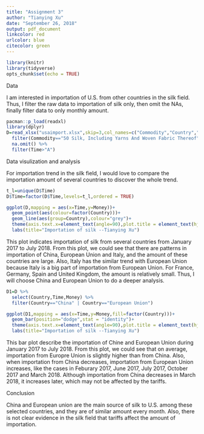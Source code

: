 ```yaml
---
title: "Assignment 3"
author: "Tianying Xu"
date: "September 26, 2018"
output: pdf_document
linkcolor: red
urlcolor: blue
citecolor: green
---
```


```r
library(knitr)
library(tidyverse)
opts_chunk$set(echo = TRUE)
```


Data

I am interested in importation of U.S. from other countries in the silk field. Thus, I filter the raw data to importation of silk only, then omit the NAs, finally filter data to only monthly amount. 

```r
pacman::p_load(readxl)
library(dplyr)
D=read_xlsx("usaimport.xlsx",skip=3,col_names=c("Commodity","Country","Time","Money"))  %>%
  filter(Commodity=="50 Silk, Including Yarns And Woven Fabric Thereof") %>%
  na.omit() %>%
  filter(Time>"A")
```



Data visulization and analysis

For importation trend in the silk field, I would love to compare the importation amount of several countries to discover the whole trend.

```r
t_l=unique(D$Time)
D$Time=factor(D$Time,levels=t_l,ordered = TRUE)

ggplot(D,mapping = aes(x=Time,y=Money))+
  geom_point(aes(colour=factor(Country)))+
  geom_line(aes(group=Country),colour="grey")+
  theme(axis.text.x=element_text(angle=90),plot.title = element_text(hjust = 0.5)) +
  labs(title="Importation of silk --Tianying Xu")
```

This plot indicates importation of silk from several countries from January 2017 to July 2018. From this plot, we could see that there are patterns in importation of China, European Union and Italy, and the amount of these countries are large. Also, Italy has the similar trend with European Union because Italy is a big part of importation from European Union. For France, Germany, Spain and United Kingdom, the amount is relatively small. Thus, I will choose China and European Union to do a deeper analysis.


```r
D1=D %>%
  select(Country,Time,Money) %>%
  filter(Country=="China" | Country=="European Union")

ggplot(D1,mapping = aes(x=Time,y=Money,fill=factor(Country)))+
  geom_bar(position="dodge",stat = "identity")+
  theme(axis.text.x=element_text(angle=90),plot.title = element_text(hjust = 0.5)) +
  labs(title="Importation of silk --Tianying Xu")
```

This bar plot describe the importation of Chine and European Union during January 2017 to July 2018. From this plot, we could see that on average, importation from Europre Union is slightly higher than from China. Also, when importation from China decreases, importation from European Union increases, like the cases in Feburary 2017, June 2017, July 2017, October 2017 and March 2018. Although importation from China decreases in March 2018, it increases later, which may not be affected by the tariffs.

Conclusion

China and European union are the main source of silk to U.S. among these selected countries, and they are of similar amount every month. Also, there is not clear evidence in the silk field that tariffs affect the amount of importation.




